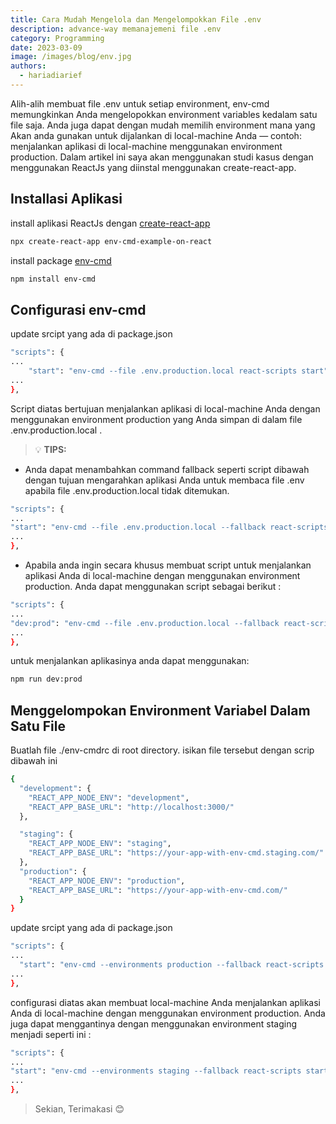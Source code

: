 ```yaml
---
title: Cara Mudah Mengelola dan Mengelompokkan File .env
description: advance-way memanajemeni file .env
category: Programming
date: 2023-03-09
image: /images/blog/env.jpg
authors:
  - hariadiarief
---
```


Alih-alih membuat file .env untuk setiap environment, env-cmd memungkinkan Anda mengelopokkan environment variables kedalam satu file saja. Anda juga dapat dengan mudah memilih environment mana yang Akan anda gunakan untuk dijalankan di local-machine Anda — contoh: menjalankan aplikasi di local-machine menggunakan environment production. Dalam artikel ini saya akan menggunakan studi kasus dengan menggunakan ReactJs yang diinstal menggunakan create-react-app.

## Installasi Aplikasi

install aplikasi ReactJs dengan [create-react-app](https://create-react-app.dev/docs/getting-started)

```bash
npx create-react-app env-cmd-example-on-react
```

install package [env-cmd](https://www.npmjs.com/package/env-cmd)

```bash
npm install env-cmd
```

## Configurasi env-cmd

update srcipt yang ada di package.json

```bash
"scripts": {
...
    "start": "env-cmd --file .env.production.local react-scripts start",
...
},
```

Script diatas bertujuan menjalankan aplikasi di local-machine Anda dengan menggunakan environment production yang Anda simpan di dalam file .env.production.local .

> 💡 **TIPS:**

- Anda dapat menambahkan command fallback seperti script dibawah dengan tujuan mengarahkan aplikasi Anda untuk membaca file .env apabila file .env.production.local tidak ditemukan.

```bash
"scripts": {
...
"start": "env-cmd --file .env.production.local --fallback react-scripts start",
...
},
```

- Apabila anda ingin secara khusus membuat script untuk menjalankan aplikasi Anda di local-machine dengan menggunakan environment production. Anda dapat menggunakan script sebagai berikut :

```bash
"scripts": {
...
"dev:prod": "env-cmd --file .env.production.local --fallback react-scripts start"
...
},
```

untuk menjalankan aplikasinya anda dapat menggunakan:

```bash
npm run dev:prod
```

## Menggelompokan Environment Variabel Dalam Satu File

Buatlah file ./env-cmdrc di root directory. isikan file tersebut dengan scrip dibawah ini

```bash
{
  "development": {
    "REACT_APP_NODE_ENV": "development",
    "REACT_APP_BASE_URL": "http://localhost:3000/"
  },

  "staging": {
    "REACT_APP_NODE_ENV": "staging",
    "REACT_APP_BASE_URL": "https://your-app-with-env-cmd.staging.com/"
  },
  "production": {
    "REACT_APP_NODE_ENV": "production",
    "REACT_APP_BASE_URL": "https://your-app-with-env-cmd.com/"
  }
}
```

update srcipt yang ada di package.json

```bash
"scripts": {
...
  "start": "env-cmd --environments production --fallback react-scripts start",
...
},
```

configurasi diatas akan membuat local-machine Anda menjalankan aplikasi Anda di local-machine dengan menggunakan environment production. Anda juga dapat menggantinya dengan menggunakan environment staging menjadi seperti ini :

```bash
"scripts": {
...
"start": "env-cmd --environments staging --fallback react-scripts start",
...
},
```

> Sekian, Terimakasi 😊
